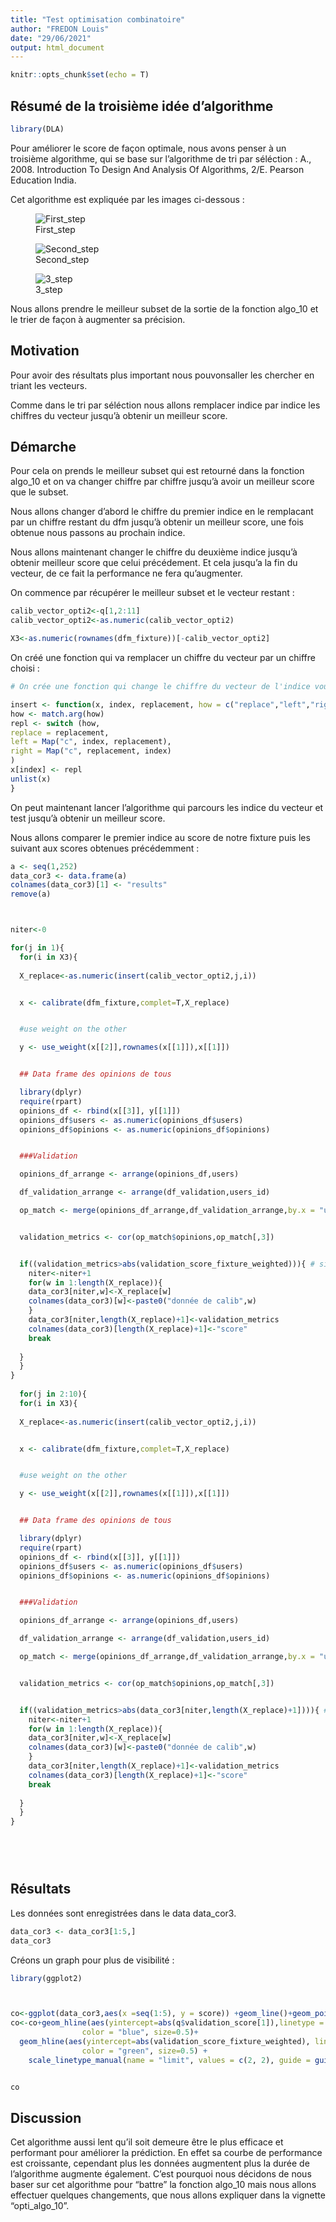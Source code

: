 ```yaml
---
title: "Test optimisation combinatoire"
author: "FREDON Louis"
date: "29/06/2021"
output: html_document
---
```


```r
knitr::opts_chunk$set(echo = T)
```

## Résumé de la troisième idée d'algorithme

```r
library(DLA)

```

Pour améliorer le score de façon optimale, nous avons penser à un troisième algorithme, qui se base sur l'algorithme de tri par séléction : A., 2008. Introduction To Design And Analysis Of Algorithms, 2/E. Pearson Education India.


Cet algorithme est expliquée par les images ci-dessous :


![First_step](https://user-images.githubusercontent.com/83821244/125250574-b1ef1500-e2f6-11eb-866d-5eaa85aa7372.jpg)



![Second_step](https://user-images.githubusercontent.com/83821244/125250754-e8c52b00-e2f6-11eb-8eb4-53e56bda344a.jpg)


![3_step](https://user-images.githubusercontent.com/83821244/125250819-f67ab080-e2f6-11eb-830d-9e57623268fa.jpg)


Nous allons prendre le meilleur subset de la sortie de la fonction algo_10 et le trier de façon à augmenter sa précision.

## Motivation

Pour avoir des résultats plus important nous pouvonsaller les chercher en triant les vecteurs.

Comme dans le tri par séléction nous allons remplacer indice par indice les chiffres du vecteur jusqu'à obtenir un meilleur score.


## Démarche

Pour cela on prends le meilleur subset qui est retourné dans la fonction algo_10 et on va changer chiffre par chiffre jusqu'à avoir un meilleur score que le subset.

Nous allons changer d'abord le chiffre du premier indice en le remplacant par un chiffre restant du dfm jusqu'à obtenir un meilleur score, une fois obtenue nous passons au prochain indice. 

Nous allons maintenant changer le chiffre du deuxième indice jusqu'à obtenir meilleur score que celui précédement.
Et cela jusqu'a la fin du vecteur, de ce fait la performance ne fera qu'augmenter.

On commence par récupérer le meilleur subset et le vecteur restant :

```r
calib_vector_opti2<-q[1,2:11]
calib_vector_opti2<-as.numeric(calib_vector_opti2)

X3<-as.numeric(rownames(dfm_fixture))[-calib_vector_opti2]

```

On créé une fonction qui va remplacer un chiffre du vecteur par un chiffre choisi :

```r
# On crée une fonction qui change le chiffre du vecteur de l'indice voulu

insert <- function(x, index, replacement, how = c("replace","left","right")) {
how <- match.arg(how)
repl <- switch (how,
replace = replacement,
left = Map("c", index, replacement),
right = Map("c", replacement, index)
)
x[index] <- repl
unlist(x)
}
```

On peut maintenant lancer l'algorithme qui parcours les indice du vecteur et test jusqu'à obtenir un meilleur score.

Nous allons comparer le premier indice au score de notre fixture puis les suivant aux scores obtenues précédemment :


```r



a <- seq(1,252)
data_cor3 <- data.frame(a)
colnames(data_cor3)[1] <- "results"
remove(a)



niter<-0

for(j in 1){
  for(i in X3){
  
  X_replace<-as.numeric(insert(calib_vector_opti2,j,i))


  x <- calibrate(dfm_fixture,complet=T,X_replace)


  #use weight on the other

  y <- use_weight(x[[2]],rownames(x[[1]]),x[[1]])


  ## Data frame des opinions de tous

  library(dplyr)
  require(rpart)
  opinions_df <- rbind(x[[3]], y[[1]])
  opinions_df$users <- as.numeric(opinions_df$users)
  opinions_df$opinions <- as.numeric(opinions_df$opinions)


  ###Validation

  opinions_df_arrange <- arrange(opinions_df,users)

  df_validation_arrange <- arrange(df_validation,users_id)

  op_match <- merge(opinions_df_arrange,df_validation_arrange,by.x = "users",by.y = "users_id")


  validation_metrics <- cor(op_match$opinions,op_match[,3])


  if((validation_metrics>abs(validation_score_fixture_weighted))){ # si le score est meilleur alors on garde et on passe a l'indice suivant 
    niter<-niter+1
    for(w in 1:length(X_replace)){
    data_cor3[niter,w]<-X_replace[w]
    colnames(data_cor3)[w]<-paste0("donnée de calib",w)
    }
    data_cor3[niter,length(X_replace)+1]<-validation_metrics
    colnames(data_cor3)[length(X_replace)+1]<-"score"
    break
   
  }
  }
}
  
  for(j in 2:10){
  for(i in X3){
  
  X_replace<-as.numeric(insert(calib_vector_opti2,j,i))


  x <- calibrate(dfm_fixture,complet=T,X_replace)


  #use weight on the other

  y <- use_weight(x[[2]],rownames(x[[1]]),x[[1]])


  ## Data frame des opinions de tous

  library(dplyr)
  require(rpart)
  opinions_df <- rbind(x[[3]], y[[1]])
  opinions_df$users <- as.numeric(opinions_df$users)
  opinions_df$opinions <- as.numeric(opinions_df$opinions)


  ###Validation

  opinions_df_arrange <- arrange(opinions_df,users)

  df_validation_arrange <- arrange(df_validation,users_id)

  op_match <- merge(opinions_df_arrange,df_validation_arrange,by.x = "users",by.y = "users_id")


  validation_metrics <- cor(op_match$opinions,op_match[,3])


  if((validation_metrics>abs(data_cor3[niter,length(X_replace)+1]))){ # si le score est meilleur alors on garde et on passe a l'indice suivant 
    niter<-niter+1
    for(w in 1:length(X_replace)){
    data_cor3[niter,w]<-X_replace[w]
    colnames(data_cor3)[w]<-paste0("donnée de calib",w)
    }
    data_cor3[niter,length(X_replace)+1]<-validation_metrics
    colnames(data_cor3)[length(X_replace)+1]<-"score"
    break
   
  }
  }
}
  


  

```


## Résultats

Les données sont enregistrées dans le data data_cor3.

```r
data_cor3 <- data_cor3[1:5,]
data_cor3
```


Créons un graph pour plus de visibilité :

```r
library(ggplot2)



co<-ggplot(data_cor3,aes(x =seq(1:5), y = score)) +geom_line()+geom_point()
co<-co+geom_hline(aes(yintercept=abs(q$validation_score[1]),linetype = "algo_10 score"), 
                color = "blue", size=0.5)+
  geom_hline(aes(yintercept=abs(validation_score_fixture_weighted), linetype = "best score"), 
                color = "green", size=0.5) +
    scale_linetype_manual(name = "limit", values = c(2, 2), guide = guide_legend(override.aes = list(color = c("blue", "green"))))


co

```

## Discussion

Cet algorithme aussi lent qu'il soit demeure être le plus efficace et performant pour améliorer la prédiction.
En effet sa courbe de performance est croissante, cependant plus les données augmentent plus la durée de l'algorithme augmente également.
C'est pourquoi nous décidons de nous baser sur cet algorithme pour "battre" la fonction algo_10 mais nous allons effectuer quelques changements, que nous allons expliquer dans la vignette "opti_algo_10".
